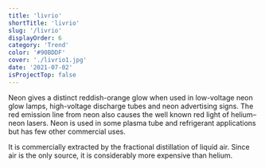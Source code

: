 ```yaml
---
title: 'livrio'
shortTitle: 'livrio'
slug: '/livrio'
displayOrder: 6
category: 'Trend'
color: '#90BDDF'
cover: './livrio1.jpg'
date: '2021-07-02'
isProjectTop: false
---
```


Neon gives a distinct reddish-orange glow when used in low-voltage neon glow lamps, high-voltage discharge tubes and neon advertising signs. The red emission line from neon also causes the well known red light of helium–neon lasers. Neon is used in some plasma tube and refrigerant applications but has few other commercial uses.

It is commercially extracted by the fractional distillation of liquid air. Since air is the only source, it is considerably more expensive than helium.
